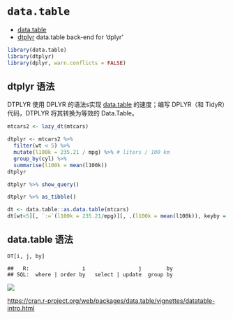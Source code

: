 # `data.table`

-   [data.table](https://rdatatable.gitlab.io/data.table/)
-   [dtplyr](https://dtplyr.tidyverse.org/) data.table back-end for 'dplyr'

```r
library(data.table)
library(dtplyr)
library(dplyr, warn.conflicts = FALSE)
```

## dtplyr 语法

DTPLYR 使用 DPLYR 的语法s实现 [data.table](http://r-datatable.com/) 的速度；编写 DPLYR（和 TidyR）代码，DTPLYR 将其转换为等效的 Data.Table。

```r
mtcars2 <- lazy_dt(mtcars)
```

```r
dtplyr <- mtcars2 %>% 
  filter(wt < 5) %>% 
  mutate(l100k = 235.21 / mpg) %>% # liters / 100 km
  group_by(cyl) %>% 
  summarise(l100k = mean(l100k))
dtplyr

dtplyr %>% show_query()

dtplyr %>% as_tibble()
```

```r
dt <- data.table::as.data.table(mtcars)
dt[wt<5][, `:=`(l100k = 235.21/mpg)][, .(l100k = mean(l100k)), keyby = .(cyl)]
```

## data.table 语法

```         
DT[i, j, by]

##   R:                 i                 j        by
## SQL:  where | order by   select | update  group by
```

![](images/data.table_cheatsheet.jpg){fig-align="center"}

<https://cran.r-project.org/web/packages/data.table/vignettes/datatable-intro.html>
